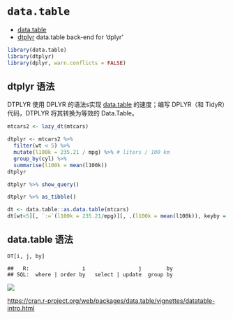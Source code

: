 # `data.table`

-   [data.table](https://rdatatable.gitlab.io/data.table/)
-   [dtplyr](https://dtplyr.tidyverse.org/) data.table back-end for 'dplyr'

```r
library(data.table)
library(dtplyr)
library(dplyr, warn.conflicts = FALSE)
```

## dtplyr 语法

DTPLYR 使用 DPLYR 的语法s实现 [data.table](http://r-datatable.com/) 的速度；编写 DPLYR（和 TidyR）代码，DTPLYR 将其转换为等效的 Data.Table。

```r
mtcars2 <- lazy_dt(mtcars)
```

```r
dtplyr <- mtcars2 %>% 
  filter(wt < 5) %>% 
  mutate(l100k = 235.21 / mpg) %>% # liters / 100 km
  group_by(cyl) %>% 
  summarise(l100k = mean(l100k))
dtplyr

dtplyr %>% show_query()

dtplyr %>% as_tibble()
```

```r
dt <- data.table::as.data.table(mtcars)
dt[wt<5][, `:=`(l100k = 235.21/mpg)][, .(l100k = mean(l100k)), keyby = .(cyl)]
```

## data.table 语法

```         
DT[i, j, by]

##   R:                 i                 j        by
## SQL:  where | order by   select | update  group by
```

![](images/data.table_cheatsheet.jpg){fig-align="center"}

<https://cran.r-project.org/web/packages/data.table/vignettes/datatable-intro.html>
